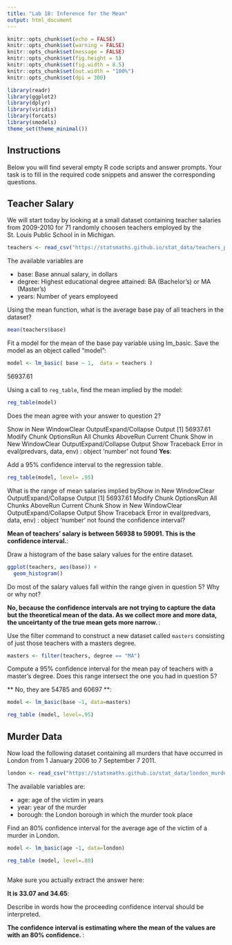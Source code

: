 ```yaml
---
title: "Lab 18: Inference for the Mean"
output: html_document
---
```


```r
knitr::opts_chunk$set(echo = FALSE)
knitr::opts_chunk$set(warning = FALSE)
knitr::opts_chunk$set(message = FALSE)
knitr::opts_chunk$set(fig.height = 5)
knitr::opts_chunk$set(fig.width = 8.5)
knitr::opts_chunk$set(out.width = "100%")
knitr::opts_chunk$set(dpi = 300)

library(readr)
library(ggplot2)
library(dplyr)
library(viridis)
library(forcats)
library(smodels)
theme_set(theme_minimal())
```

## Instructions

Below you will find several empty R code scripts and answer prompts. Your task
is to fill in the required code snippets and answer the corresponding
questions.

## Teacher Salary

We will start today by looking at a small dataset containing teacher
salaries from 2009-2010 for 71 randomly choosen teachers employed by the
St. Louis Public School in in Michigan.

```r
teachers <- read_csv("https://statsmaths.github.io/stat_data/teachers_pay.csv")
```

The available variables are

- base: Base annual salary, in dollars
- degree: Highest educational degree attained: BA (Bachelor's) or MA (Master's)
- years: Number of years employeed

Using the mean function, what is the average base pay of all teachers
in the dataset?

```r
mean(teachers$base)

```

Fit a model for the mean of the base pay variable using lm_basic. Save
the model as an object called "model":

```r
model <- lm_basic( base ~ 1,  data = teachers )

```

56937.61


Using a call to `reg_table`, find the mean implied by the model:

```r

reg_table(model)

```

Does the mean agree with your answer to question 2? 

Show in New WindowClear OutputExpand/Collapse Output
[1] 56937.61
Modify Chunk OptionsRun All Chunks AboveRun Current Chunk
Show in New WindowClear OutputExpand/Collapse Output
 Show Traceback
Error in eval(predvars, data, env) : object 'number' not found
**Yes**:

Add a 95% confidence interval to the regression table.

```r
reg_table(model, level= .95)

```

What is the range of mean salaries implied byShow in New WindowClear OutputExpand/Collapse Output
[1] 56937.61
Modify Chunk OptionsRun All Chunks AboveRun Current Chunk
Show in New WindowClear OutputExpand/Collapse Output
 Show Traceback
Error in eval(predvars, data, env) : object 'number' not found the confidence interval?

**Mean of teachers' salary is between 56938 to 59091. This is the confidence interval.**:

Draw a histogram of the base salary values for the entire dataset.

```r

ggplot(teachers, aes(base)) +
  geom_histogram() 

```

Do most of the salary values fall within the range given in question 5? Why
or why not?

**No, because the confidence intervals are not trying to capture the data but the theoretical mean of the data. As we collect more and more data, the unceirtanty of the true mean gets more narrow. **:

Use the filter command to construct a new dataset called `masters` consisting
of just those teachers with a masters degree.

```r
masters <- filter(teachers, degree == "MA")

```

Compute a 95% confidence interval for the mean pay of teachers with a master's
degree. Does this range intersect the one you had in question 5?

** No, they are 54785 and 60697 **:

```r
model <- lm_basic(base ~1, data=masters)

reg_table (model, level=.95)

```

## Murder Data

Now load the following dataset containing all murders that have occurred in
London from 1 January 2006 to 7 September 7 2011.

```r
london <- read_csv("https://statsmaths.github.io/stat_data/london_murders.csv")
```

The available variables are:

- age: age of the victim in years
- year: year of the murder
- borough: the London borough in which the murder took place

Find an 80% confidence interval for the average age of the victim of a
murder in London.

```r

model <- lm_basic(age ~1, data=london)

reg_table (model, level=.80)



```

Make sure you actually extract the answer here:

**It is 33.07 and 34.65**:

Describe in words how the proceeding confidence interval should be
interpreted.

**The confidence interval is estimating where the mean of the values are with an 80% confidence. **:








